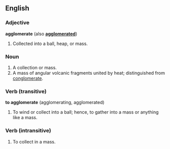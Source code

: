 ==English==
===Adjective===
'''agglomerate''' (also '''[[agglomerated]]''')
#Collected into a ball, heap, or mass.

===Noun===
#A collection or mass.
#A mass of angular volcanic fragments united by heat; distinguished from [[conglomerate]].

===Verb (transitive)===
'''to agglomerate''' (agglomerating, agglomerated)
#To wind or collect into a ball; hence, to gather into a mass or anything like a mass.

===Verb (intransitive)===
#To collect in a mass.